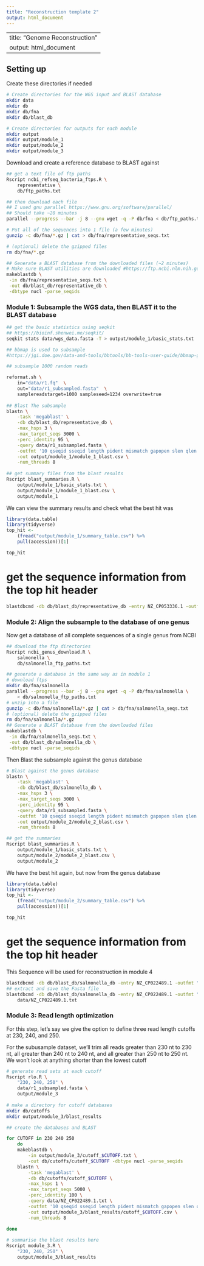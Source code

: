 ```yaml
---
title: "Reconstruction template 2"
output: html_document
---
```


---
title: "Genome Reconstruction"
output: html_document
---


## Setting up

Create these directories if needed
```bash
# Create directories for the WGS input and BLAST database
mkdir data
mkdir db
mkdir db/fna
mkdir db/blast_db

# Create directories for outputs for each module
mkdir output
mkdir output/module_1
mkdir output/module_2
mkdir output/module_3
```


Download and create a reference database to BLAST against
```bash
## get a text file of ftp paths
Rscript ncbi_refseq_bacteria_ftps.R \
    representative \
    db/ftp_paths.txt

## then download each file
## I used gnu parallel https://www.gnu.org/software/parallel/
## Should take ~20 minutes
parallel --progress --bar -j 8 --gnu wget -q -P db/fna < db/ftp_paths.txt 

# Put all of the sequences into 1 file (a few minutes)
gunzip -c db/fna/*.gz | cat > db/fna/representative_seqs.txt

# (optional) delete the gzipped files
rm db/fna/*.gz

## Generate a BLAST database from the downloaded files (~2 minutes)
# Make sure BLAST utilities are downloaded #https://ftp.ncbi.nlm.nih.gov/blast/executables/blast+/LATEST/
makeblastdb \
 -in db/fna/representative_seqs.txt \
 -out db/blast_db/representative_db \
 -dbtype nucl -parse_seqids
```



### Module 1: Subsample the WGS data, then BLAST it to the BLAST database

```bash
## get the basic statistics using seqkit
## https://bioinf.shenwei.me/seqkit/
seqkit stats data/wgs_data.fasta -T > output/module_1/basic_stats.txt

## bbmap is used to subsample
#https://jgi.doe.gov/data-and-tools/bbtools/bb-tools-user-guide/bbmap-guide/

## subsample 1000 random reads

reformat.sh \
    in="data/r1.fq"  \
    out="data/r1_subsampled.fasta"  \
    samplereadstarget=1000 sampleseed=1234 overwrite=true
    
## Blast The subsample
blastn \
    -task 'megablast' \
    -db db/blast_db/representative_db \
    -max_hsps 3 \
    -max_target_seqs 3000 \
    -perc_identity 95 \
    -query data/r1_subsampled.fasta \
    -outfmt '10 qseqid sseqid length pident mismatch gapopen slen qlen bitscore' \
    -out output/module_1/module_1_blast.csv \
    -num_threads 8
    
## get summary files from the blast results
Rscript blast_summaries.R \
    output/module_1/basic_stats.txt \
    output/module_1/module_1_blast.csv \
    output/module_1 

```

We can view the summary results and check what the best hit was
```r
library(data.table)
library(tidyverse)
top_hit <- 
    (fread("output/module_1/summary_table.csv") %>% 
    pull(accession))[1]

top_hit
```

# get the sequence information from the top hit header
```bash
blastdbcmd -db db/blast_db/representative_db -entry NZ_CP053336.1 -outfmt "%t"
```


### Module 2: Align the subsample to the database of one genus

Now get a database of all complete sequences of a single genus from NCBI
```bash
## download the ftp directories
Rscript ncbi_genus_download.R \
    salmonella \
    db/salmonella_ftp_paths.txt

## generate a database in the same way as in module 1
# download ftps
mkdir db/fna/salmonella
parallel --progress --bar -j 8 --gnu wget -q -P db/fna/salmonella \
    < db/salmonella_ftp_paths.txt 
# unzip into a file
gunzip -c db/fna/salmonella/*.gz | cat > db/fna/salmonella_seqs.txt
# (optional) delete the gzipped files
rm db/fna/salmonella/*.gz
## Generate a BLAST database from the downloaded files 
makeblastdb \
 -in db/fna/salmonella_seqs.txt \
 -out db/blast_db/salmonella_db \
 -dbtype nucl -parse_seqids
```

Then Blast the subsample against the genus database
```bash
# Blast against the genus database
blastn \
    -task 'megablast' \
    -db db/blast_db/salmonella_db \
    -max_hsps 3 \
    -max_target_seqs 3000 \
    -perc_identity 95 \
    -query data/r1_subsampled.fasta \
    -outfmt '10 qseqid sseqid length pident mismatch gapopen slen qlen bitscore' \
    -out output/module_2/module_2_blast.csv \
    -num_threads 8

## get the summaries
Rscript blast_summaries.R \
    output/module_1/basic_stats.txt \
    output/module_2/module_2_blast.csv \
    output/module_2
```

We have the best hit again, but now from the genus database
```r
library(data.table)
library(tidyverse)
top_hit <- 
    (fread("output/module_2/summary_table.csv") %>% 
    pull(accession))[1]

top_hit
```

# get the sequence information from the top hit header
This Sequence will be used for reconstruction in module 4
```bash
blastdbcmd -db db/blast_db/salmonella_db -entry NZ_CP022489.1 -outfmt "%t"
## extract and save the Fasta file
blastdbcmd -db db/blast_db/salmonella_db -entry NZ_CP022489.1 -outfmt "%f" > \
    data/NZ_CP022489.1.txt
```

### Module 3: Read length optimization

For this step, let's say we give the option to define three read length cutoffs
at 230, 240, and 250.

For the subusample dataset, we'll trim all reads greater than 230 nt to 230 nt,
all greater than 240 nt to 240 nt, and all greater than 250 nt to 250 nt. We won't 
look at anything shorter than the lowest cutoff
```bash
# generate read sets at each cutoff
Rscript rlo.R \
    "230, 240, 250" \
    data/r1_subsampled.fasta \
    output/module_3
    
# make a directory for cutoff databases
mkdir db/cutoffs
mkdir output/module_3/blast_results

## create the databases and BLAST

for CUTOFF in 230 240 250
    do
	makeblastdb \
        -in output/module_3/cutoff_$CUTOFF.txt \
        -out db/cutoffs/cutoff_$CUTOFF -dbtype nucl -parse_seqids
    blastn \
        -task 'megablast' \
        -db db/cutoffs/cutoff_$CUTOFF \
        -max_hsps 1 \
        -max_target_seqs 5000 \
        -perc_identity 100 \
        -query data/NZ_CP022489.1.txt \
        -outfmt '10 qseqid sseqid length pident mismatch gapopen slen qlen bitscore' \
        -out output/module_3/blast_results/cutoff_$CUTOFF.csv \
        -num_threads 8 
        
done

# summarise the blast results here
Rscript module_3.R \
    "230, 240, 250" \
    output/module_3/blast_results
    
```



